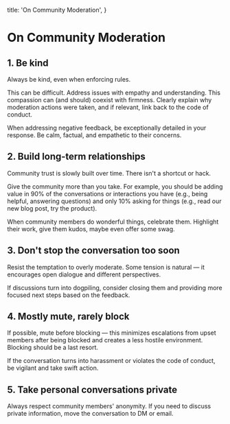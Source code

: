 
  title: 'On Community Moderation',
}

# On Community Moderation

<AnimatedName />

## 1. Be kind

Always be kind, even when enforcing rules.

This can be difficult. Address issues with empathy and understanding. This compassion can (and should) coexist with firmness. Clearly explain why moderation actions were taken, and if relevant, link back to the code of conduct.

When addressing negative feedback, be exceptionally detailed in your response. Be calm, factual, and empathetic to their concerns.

## 2. Build long-term relationships

Community trust is slowly built over time. There isn't a shortcut or hack.

Give the community more than you take. For example, you should be adding value in 90% of the conversations or interactions you have (e.g., being helpful, answering questions) and only 10% asking for things (e.g., read our new blog post, try the product).

When community members do wonderful things, celebrate them. Highlight their work, give them kudos, maybe even offer some swag.

## 3. Don't stop the conversation too soon

Resist the temptation to overly moderate. Some tension is natural — it encourages open dialogue and different perspectives.

If discussions turn into dogpiling, consider closing them and providing more focused next steps based on the feedback.

## 4. Mostly mute, rarely block

If possible, mute before blocking — this minimizes escalations from upset members after being blocked and creates a less hostile environment. Blocking should be a last resort.

If the conversation turns into harassment or violates the code of conduct, be vigilant and take swift action.

## 5. Take personal conversations private

Always respect community members' anonymity. If you need to discuss private information, move the conversation to DM or email.
